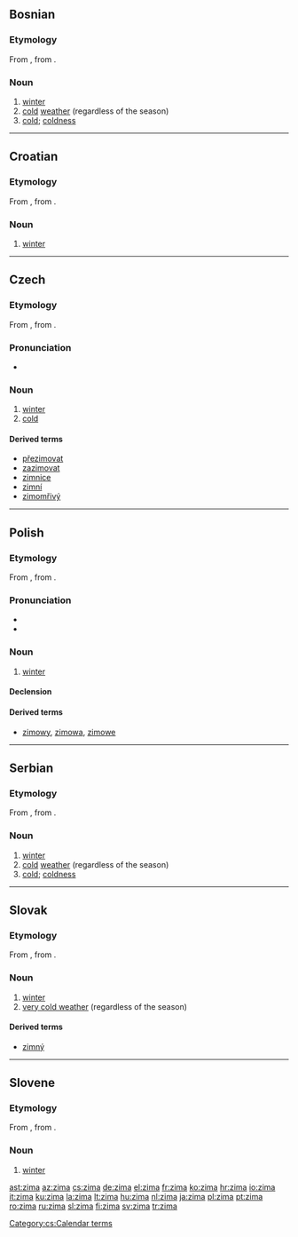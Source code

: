 ==Bosnian==

===Etymology===
From {{proto|Slavic|zima|lang=bs}}, from {{proto|Indo-European|ǵʰeymeh₂|lang=bs}}.

===Noun===
{{infl|bs|noun|g=f}}

# [[winter]]
# [[cold]] [[weather]] (regardless of the season)
# [[cold]]; [[coldness]]

----

==Croatian==

===Etymology===
From {{proto|Slavic|zima|lang=hr}}, from {{proto|Indo-European|ǵʰeymeh₂|lang=hr}}.

===Noun===
{{infl|hr|noun|g=f}}

# [[winter]]

----

==Czech==

===Etymology===
From {{proto|Slavic|zima|lang=cs}}, from {{proto|Indo-European|ǵʰeymeh₂|lang=cs}}.

===Pronunciation===
* {{audio|Cs-zima.ogg|audio}}

===Noun===
{{cs-noun|g=f}}

# [[winter]]
# [[cold]]

====Derived terms====
* [[přezimovat]]
* [[zazimovat]]
* [[zimnice]] {{f}}
* [[zimní]]
* [[zimomřivý]] {{m}}

[[Category:cs:Calendar terms]]

----

==Polish==

===Etymology===
From {{proto|Slavic|zima|lang=pl}}, from {{proto|Indo-European|ǵʰeymeh₂|lang=pl}}.

===Pronunciation===
* {{IPA|[ˈʑima]|lang=pl}}
* {{audio|pl-zima.ogg|audio}}

===Noun===
{{infl|pl|noun|g=f}}

# [[winter]]

====Declension====
{{pl-decl-noun
|zima|zimy
|zimy|zim
|zimie|zimom
|zimę|zimy
|zimą|zimami
|zimie|zimach
|zimo|zimy
}}

====Derived terms====
* [[zimowy]], [[zimowa]], [[zimowe]]

----

==Serbian==

===Etymology===
From {{proto|Slavic|zima|lang=sr}}, from {{proto|Indo-European|ǵʰeymeh₂|lang=sr}}.

===Noun===
{{sr-noun|g=f|pl=zime|cyr=зима}}

# [[winter]]
# [[cold]] [[weather]] (regardless of the season)
# [[cold]]; [[coldness]]

----

==Slovak==

===Etymology===
From {{proto|Slavic|zima|lang=sk}}, from {{proto|Indo-European|ǵʰeymeh₂|lang=sk}}.

===Noun===
{{infl|sk|noun|g=f|plural|zimy}}

# [[winter]]
# [[very cold weather]] (regardless of the season)

====Derived terms====
* [[zimný]]

----

==Slovene==

===Etymology===
From {{proto|Slavic|zima|lang=sl}}, from {{proto|Indo-European|ǵʰeymeh₂|lang=sl}}.

===Noun===
{{infl|sl|noun|g=f}}

# [[winter]]

[[ast:zima]]
[[az:zima]]
[[cs:zima]]
[[de:zima]]
[[el:zima]]
[[fr:zima]]
[[ko:zima]]
[[hr:zima]]
[[io:zima]]
[[it:zima]]
[[ku:zima]]
[[la:zima]]
[[lt:zima]]
[[hu:zima]]
[[nl:zima]]
[[ja:zima]]
[[pl:zima]]
[[pt:zima]]
[[ro:zima]]
[[ru:zima]]
[[sl:zima]]
[[fi:zima]]
[[sv:zima]]
[[tr:zima]]